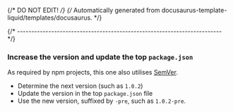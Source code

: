 {/* DO NOT EDIT! */}
{/* Automatically generated from docusaurus-template-liquid/templates/docusaurus. */}

{/* ------------------------------------------------------------------------ */}

### Increase the version and update the top `package.json`

As required by npm projects, this one also utilises [SemVer](https://semver.org).

- Determine the next version (such as <code>1.0.2</code>)
- Update the version in the top `package.json` file
- Use the new version, suffixed by `-pre`,
such as <code>1.0.2-pre</code>.
